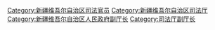 [[Category:新疆维吾尔自治区司法官员|Category:新疆维吾尔自治区司法官员]]
[[Category:新疆维吾尔自治区司法厅|Category:新疆维吾尔自治区司法厅]]
[[Category:新疆维吾尔自治区人民政府副厅长|Category:新疆维吾尔自治区人民政府副厅长]]
[[Category:司法厅副厅长|Category:司法厅副厅长]]